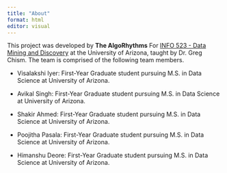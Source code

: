 ```yaml
---
title: "About"
format: html
editor: visual
---
```


This project was developed by **The AlgoRhythms** For [INFO 523 - Data Mining and Discovery](https://datamineaz.org/) at the University of Arizona, taught by Dr. Greg Chism. The team is comprised of the following team members.

-   Visalakshi Iyer: First-Year Graduate student pursuing M.S. in Data Science at University of Arizona.

-   Avikal Singh: First-Year Graduate student pursuing M.S. in Data Science at University of Arizona.

-   Shakir Ahmed: First-Year Graduate student pursuing M.S. in Data Science at University of Arizona.

-   Poojitha Pasala: First-Year Graduate student pursuing M.S. in Data Science at University of Arizona.

-   Himanshu Deore: First-Year Graduate student pursuing M.S. in Data Science at University of Arizona.
